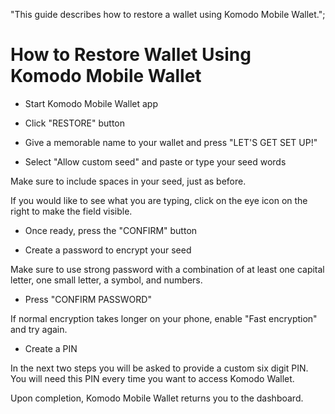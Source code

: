   "This guide describes how to restore a wallet using Komodo Mobile Wallet.";


# How to Restore Wallet Using Komodo Mobile Wallet

*   Start Komodo Mobile Wallet app

*   Click "RESTORE" button

<OptimizedImage title="How to Restore Wallet Using Komodo Mobile Wallet" src={howToRestore1} classNaming="w-full" alt="How to Restore Wallet Using Komodo Mobile Wallet" />

*   Give a memorable name to your wallet and press "LET'S GET SET UP!"

<OptimizedImage title="How to Restore Wallet Using Komodo Mobile Wallet" src={howToRestore2} classNaming="w-full" alt="How to Restore Wallet Using Komodo Mobile Wallet" />

*   Select "Allow custom seed" and paste or type your seed words

Make sure to include spaces in your seed, just as before.

If you would like to see what you are typing, click on the eye icon on the right to make the field visible.

*   Once ready, press the "CONFIRM" button

<OptimizedImage title="How to Restore Wallet Using Komodo Mobile Wallet" src={howToRestore3} classNaming="w-full" alt="How to Restore Wallet Using Komodo Mobile Wallet" />

*   Create a password to encrypt your seed

Make sure to use strong password with a combination of at least one capital letter, one small letter, a symbol, and numbers.

*   Press "CONFIRM PASSWORD"

If normal encryption takes longer on your phone, enable "Fast encryption" and try again.

<OptimizedImage title="How to Restore Wallet Using Komodo Mobile Wallet" src={howToRestore4} classNaming="w-full" alt="How to Restore Wallet Using Komodo Mobile Wallet" />

*   Create a PIN

In the next two steps you will be asked to provide a custom six digit PIN. You will need this PIN every time you want to access Komodo Wallet.

<OptimizedImage title="How to Restore Wallet Using Komodo Mobile Wallet" src={howToRestore5} classNaming="w-full" alt="How to Restore Wallet Using Komodo Mobile Wallet" />

<OptimizedImage title="How to Restore Wallet Using Komodo Mobile Wallet" src={howToRestore6} classNaming="w-full" alt="How to Restore Wallet Using Komodo Mobile Wallet" />

Upon completion, Komodo Mobile Wallet returns you to the dashboard.

<OptimizedImage title="How to Restore Wallet Using Komodo Mobile Wallet" src={howToRestore7} classNaming="w-full" alt="How to Restore Wallet Using Komodo Mobile Wallet" />

